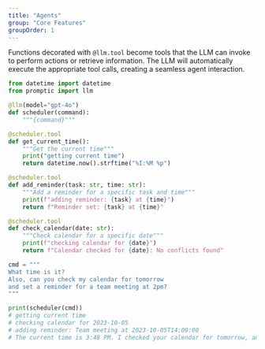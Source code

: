```yaml
---
title: "Agents"
group: "Core Features"
groupOrder: 1
---
```


Functions decorated with `@llm.tool` become tools that the LLM can invoke to perform actions or retrieve information. The LLM will automatically execute the appropriate tool calls, creating a seamless agent interaction.

```python 
from datetime import datetime
from promptic import llm

@llm(model="gpt-4o")
def scheduler(command):
    """{command}"""

@scheduler.tool
def get_current_time():
    """Get the current time"""
    print("getting current time")
    return datetime.now().strftime("%I:%M %p")

@scheduler.tool
def add_reminder(task: str, time: str):
    """Add a reminder for a specific task and time"""
    print(f"adding reminder: {task} at {time}")
    return f"Reminder set: {task} at {time}"

@scheduler.tool
def check_calendar(date: str):
    """Check calendar for a specific date"""
    print(f"checking calendar for {date}")
    return f"Calendar checked for {date}: No conflicts found"

cmd = """
What time is it? 
Also, can you check my calendar for tomorrow 
and set a reminder for a team meeting at 2pm?
"""

print(scheduler(cmd))
# getting current time
# checking calendar for 2023-10-05
# adding reminder: Team meeting at 2023-10-05T14:00:00
# The current time is 3:48 PM. I checked your calendar for tomorrow, and there are no conflicts. I've also set a reminder for your team meeting at 2 PM tomorrow.
``` 